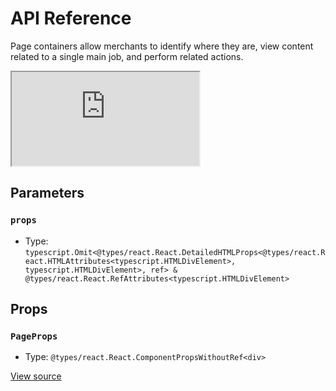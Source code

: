 # API Reference

Page containers allow merchants to identify where they are, view content related to a single main job, and perform related actions.

<iframe src="https://620e870c28c4ae003a705d42-krnswayksi.chromatic.com/?path=/story/shoreline-components-page--playground&full=1&shortcuts=false&singleStory=true" 
        style={{"width":"100%","height":600,"border":0,"borderRadius":4}}></iframe>

## Parameters

### `props`

- Type: `typescript.Omit<@types/react.React.DetailedHTMLProps<@types/react.React.HTMLAttributes<typescript.HTMLDivElement>, typescript.HTMLDivElement>, ref> & @types/react.React.RefAttributes<typescript.HTMLDivElement>`

## Props

### `PageProps`

- Type: `@types/react.React.ComponentPropsWithoutRef<div>`

[View source](https://github.com/vtex/shoreline/blob/ee75b2e9e/packages/components/src/page/page.tsx#L17)
